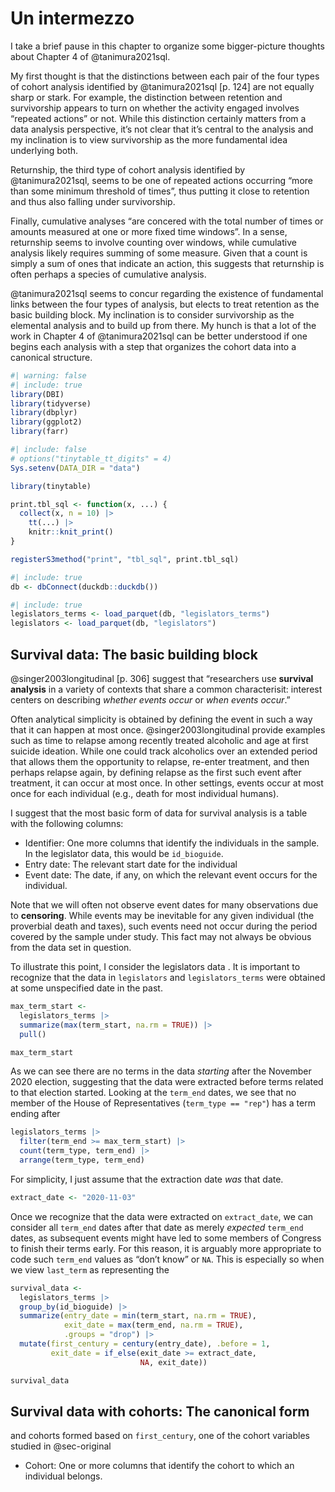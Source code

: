 # Un intermezzo

I take a brief pause in this chapter to organize some bigger-picture thoughts about Chapter 4 of @tanimura2021sql.

My first thought is that the distinctions between each pair of the four types of cohort analysis identified by @tanimura2021sql [p. 124] are not equally sharp or stark.
For example, the distinction between retention and survivorship appears to turn on whether the activity engaged involves "repeated actions" or not.
While this distinction certainly matters from a data analysis perspective, it's not clear that it's central to the analysis and my inclination is to view survivorship as the more fundamental idea underlying both.

Returnship, the third type of cohort analysis identified by @tanimura2021sql, seems to be one of repeated actions occurring "more than some minimum threshold of times", thus putting it close to retention and thus also falling under survivorship.

Finally, cumulative analyses "are concered with the total number of times or amounts measured at one or more fixed time windows".
In a sense, returnship seems to involve counting over windows, while cumulative analysis likely requires summing of some measure.
Given that a count is simply a sum of ones that indicate an action, this suggests that returnship is often perhaps a species of cumulative analysis.

@tanimura2021sql seems to concur regarding the existence of fundamental links between the four types of analysis, but elects to treat retention as the basic building block.
My inclination is to consider survivorship as the elemental analysis and to build up from there.
My hunch is that a lot of the work in Chapter 4 of @tanimura2021sql can be better understood if one begins each analysis with a step that organizes the cohort data into a canonical structure.


```r
#| warning: false
#| include: true
library(DBI)
library(tidyverse)
library(dbplyr)
library(ggplot2)
library(farr)
```

```r
#| include: false
# options("tinytable_tt_digits" = 4)
Sys.setenv(DATA_DIR = "data")

library(tinytable)

print.tbl_sql <- function(x, ...) {
  collect(x, n = 10) |> 
    tt(...) |>
    knitr::knit_print()
}

registerS3method("print", "tbl_sql", print.tbl_sql)
```


```r
#| include: true
db <- dbConnect(duckdb::duckdb())
```

```r
#| include: true
legislators_terms <- load_parquet(db, "legislators_terms")
legislators <- load_parquet(db, "legislators")
```

## Survival data: The basic building block

@singer2003longitudinal [p. 306] suggest that "researchers use **survival analysis** in a variety of contexts that share a common characterisit: interest centers on describing *whether events occur* or *when events occur*."

Often analytical simplicity is obtained by defining the event in such a way that it can happen at most once.
@singer2003longitudinal provide examples such as time to relapse among recently treated alcoholic and age at first suicide ideation.
While one could track alcoholics over an extended period that allows them the opportunity to relapse, re-enter treatment, and then perhaps relapse again, by defining relapse as the first such event after treatment, it can occur at most once.
In other settings, events occur at most once for each individual (e.g., death for most individual humans).

I suggest that the most basic form of data for survival analysis is a table with the following columns:

 - Identifier: One more columns that identify the individuals in the sample.
 In the legislator data, this would be `id_bioguide`.
 - Entry date: The relevant start date for the individual
 - Event date: The date, if any, on which the relevant event occurs for the individual.
 
Note that we will often not observe event dates for many observations due to **censoring**.
While events may be inevitable for any given individual (the proverbial death and taxes), such events need not occur during the period covered by the sample under study.
This fact may not always be obvious from the data set in question.

To illustrate this point, I consider the legislators data .
It is important to recognize that the data in `legislators` and `legislators_terms` were obtained at some unspecified date in the past.

```r
max_term_start <-
  legislators_terms |>
  summarize(max(term_start, na.rm = TRUE)) |>
  pull()

max_term_start
```

As we can see there are no terms in the data *starting* after the November 2020 election, suggesting that the data were extracted before terms related to that election started.
Looking at the `term_end` dates, we see that no member of the House of Representatives (`term_type == "rep"`) has a term ending after 
```r
legislators_terms |>
  filter(term_end >= max_term_start) |>
  count(term_type, term_end) |>
  arrange(term_type, term_end)
```

For simplicity, I just assume that the extraction date *was* that date.

```r
extract_date <- "2020-11-03"
```

Once we recognize that the data were extracted on `extract_date`, we can consider all `term_end` dates after that date as merely *expected* `term_end` dates, as subsequent events might have led to some members of Congress to finish their terms early.
For this reason, it is arguably more appropriate to code such `term_end` values as "don't know" or `NA`.
This is especially so when we view `last_term` as representing the 

```r
survival_data <-
  legislators_terms |>
  group_by(id_bioguide) |>
  summarize(entry_date = min(term_start, na.rm = TRUE),
            exit_date = max(term_end, na.rm = TRUE),
            .groups = "drop") |>
  mutate(first_century = century(entry_date), .before = 1,
         exit_date = if_else(exit_date >= extract_date, 
                             NA, exit_date))

survival_data
```

## Survival data with cohorts: The canonical form

and cohorts formed based on `first_century`, one of the cohort variables studied in @sec-original

- Cohort: One or more columns that identify the cohort to which an individual belongs.





